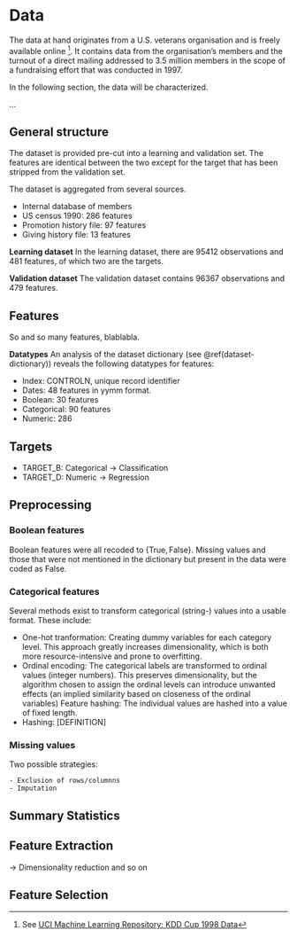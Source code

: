 # Data

The data at hand originates from a U.S. veterans organisation and is freely available online ^[See [UCI Machine Learning Repository: KDD Cup 1998 Data](https://archive.ics.uci.edu/ml/datasets/KDD+Cup+1998+Data)]. It contains data from the organisation's members and the turnout of a direct mailing addressed to 3.5 million members in the scope of a fundraising effort that was conducted in 1997.

In the following section, the data will be characterized.

...

## General structure

The dataset is provided pre-cut into a learning and validation set. The features are identical between the two except for the target that has been stripped from the validation set.

The dataset is aggregated from several sources.

- Internal database of members
- US census 1990: 286 features
- Promotion history file: 97 features
- Giving history file: 13 features

**Learning dataset**
In the learning dataset, there are 95412 observations and 481 features, of which two are the targets.

**Validation dataset**
The validation dataset contains 96367 observations and 479 features.


## Features
So and so many features, blablabla.

**Datatypes**
An analysis of the dataset dictionary (see \@ref(dataset-dictionary)) reveals the following datatypes for features:

- Index: CONTROLN, unique record identifier
- Dates: 48 features in yymm format.
- Boolean: 30 features
- Categorical: 90 features
- Numeric: 286

## Targets

- TARGET_B: Categorical -> Classification
- TARGET_D: Numeric -> Regression


## Preprocessing

### Boolean features

Boolean features were all recoded to $\{\text{True},\text{False}\}$. Missing values and those that were not mentioned in the dictionary but present in the data were coded as $\text{False}$.

### Categorical features

Several methods exist to transform categorical (string-) values into a usable format. These include:

- One-hot tranformation: Creating dummy variables for each category level.
This approach greatly increases dimensionality, which is both more resource-intensive and prone to overfitting.
- Ordinal encoding: The categorical labels are transformed to ordinal values (integer numbers). This preserves dimensionality, but the algorithm chosen to assign the ordinal levels can introduce unwanted effects (an implied similarity based on closeness of the ordinal variables)
    Feature hashing: The individual values are hashed into a value of fixed length.
- Hashing: [DEFINITION]

### Missing values

Two possible strategies:

    - Exclusion of rows/columnns
    - Imputation
    
## Summary Statistics

    
## Feature Extraction

-> Dimensionality reduction and so on


## Feature Selection
